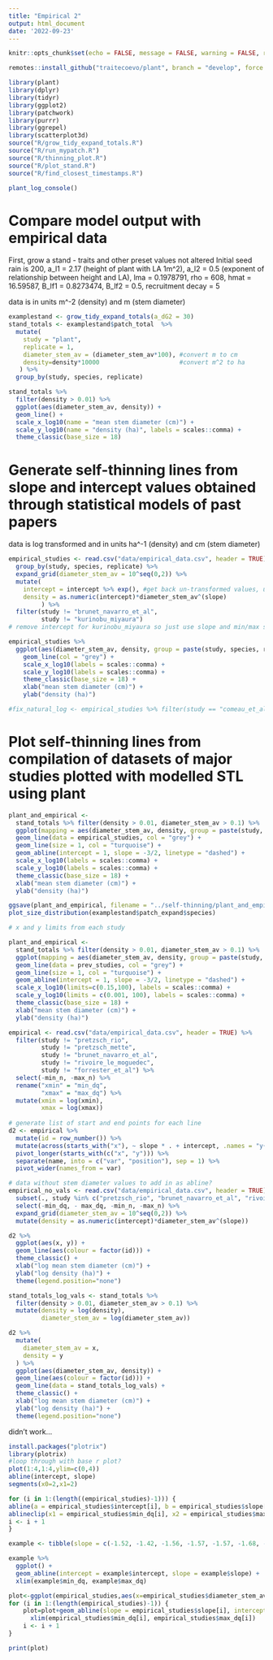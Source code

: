 ```yaml
---
title: "Empirical 2"
output: html_document
date: '2022-09-23'
---
```


```r
knitr::opts_chunk$set(echo = FALSE, message = FALSE, warning = FALSE, results='hide')
```

```r
remotes::install_github("traitecoevo/plant", branch = "develop", force = TRUE)
```

```r
library(plant)
library(dplyr)
library(tidyr)
library(ggplot2)
library(patchwork)
library(purrr)
library(ggrepel)
library(scatterplot3d)
source("R/grow_tidy_expand_totals.R")
source("R/run_mypatch.R")
source("R/thinning_plot.R")
source("R/plot_stand.R")
source("R/find_closest_timestamps.R")
```

```r
plant_log_console()
```

# Compare model output with empirical data

First, grow a stand - traits and other preset values not altered
Initial seed rain is 200, a_l1 = 2.17 (height of plant with LA 1m^2), a_l2 = 0.5 (exponent of relationship between height and LA), lma = 0.1978791, rho = 608, hmat = 16.59587, B_lf1 = 0.8273474, B_lf2 = 0.5, recruitment decay = 5

data is in units m^-2 (density) and m (stem diameter)
```r
examplestand <- grow_tidy_expand_totals(a_dG2 = 30)
stand_totals <- examplestand$patch_total  %>%
  mutate(
    study = "plant",
    replicate = 1,
    diameter_stem_av = (diameter_stem_av*100), #convert m to cm
    density=density*10000                      #convert m^2 to ha
   ) %>%
  group_by(study, species, replicate)

stand_totals %>%
  filter(density > 0.01) %>%
  ggplot(aes(diameter_stem_av, density)) +
  geom_line() +
  scale_x_log10(name = "mean stem diameter (cm)") +
  scale_y_log10(name = "density (ha)", labels = scales::comma) +
  theme_classic(base_size = 18)
```

# Generate self-thinning lines from slope and intercept values obtained through statistical models of past papers
data is log transformed and in units ha^-1 (density) and cm (stem diameter)
```r
empirical_studies <- read.csv("data/empirical_data.csv", header = TRUE) %>% 
  group_by(study, species, replicate) %>% 
  expand_grid(diameter_stem_av = 10^seq(0,2)) %>%
  mutate(
    intercept = intercept %>% exp(), #get back un-transformed values, use log10 scale instead of data transformation
    density = as.numeric(intercept)*diameter_stem_av^(slope)
         ) %>%
  filter(study != "brunet_navarro_et_al",
         study != "kurinobu_miyaura")
# remove intercept for kurinobu_miyaura so just use slope and min/max stem diameter vals to plot

empirical_studies %>%
  ggplot(aes(diameter_stem_av, density, group = paste(study, species, replicate))) +
    geom_line(col = "grey") +
    scale_x_log10(labels = scales::comma) +
    scale_y_log10(labels = scales::comma) +
    theme_classic(base_size = 18) +
    xlab("mean stem diameter (cm)") +
    ylab("density (ha)")

#fix_natural_log <- empirical_studies %>% filter(study == "comeau_et_al" | study == "condes_et_al" | study == "aguirre_rio_condes" | study == "forrester_et_al")
```

# Plot self-thinning lines from compilation of datasets of major studies plotted with modelled STL using plant
```r
plant_and_empirical <- 
  stand_totals %>% filter(density > 0.01, diameter_stem_av > 0.1) %>%
  ggplot(mapping = aes(diameter_stem_av, density, group = paste(study, species, replicate))) +
  geom_line(data = empirical_studies, col = "grey") +
  geom_line(size = 1, col = "turquoise") +  
  geom_abline(intercept = 1, slope = -3/2, linetype = "dashed") +
  scale_x_log10(labels = scales::comma) +
  scale_y_log10(labels = scales::comma) +
  theme_classic(base_size = 18) +
  xlab("mean stem diameter (cm)") +
  ylab("density (ha)")

ggsave(plant_and_empirical, filename = "../self-thinning/plant_and_empirical.jpeg", width = 6, height = 5)
plot_size_distribution(examplestand$patch_expand$species)

# x and y limits from each study
```


```r
plant_and_empirical <- 
  stand_totals %>% filter(density > 0.01, diameter_stem_av > 0.1) %>%
  ggplot(mapping = aes(diameter_stem_av, density, group = paste(study, species, replicate))) +
  geom_line(data = prev_studies, col = "grey") +
  geom_line(size = 1, col = "turquoise") +  
  geom_abline(intercept = 1, slope = -3/2, linetype = "dashed") +
  scale_x_log10(limits=c(0.15,100), labels = scales::comma) +
  scale_y_log10(limits = c(0.001, 100), labels = scales::comma) +
  theme_classic(base_size = 18) +
  xlab("mean stem diameter (cm)") +
  ylab("density (ha)")
```


```r
empirical <- read.csv("data/empirical_data.csv", header = TRUE) %>% 
  filter(study != "pretzsch_rio",
         study != "pretzsch_mette",
         study != "brunet_navarro_et_al",
         study != "rivoire_le_moguedec",
         study != "forrester_et_al") %>%
  select(-min_n, -max_n) %>%
  rename("xmin" = "min_dq",
         "xmax" = "max_dq") %>%
  mutate(xmin = log(xmin),
         xmax = log(xmax))
  
# generate list of start and end points for each line
d2 <- empirical %>%
  mutate(id = row_number()) %>%
  mutate(across(starts_with("x"), ~ slope * . + intercept, .names = "y{str_sub(.col, 2, 4)}")) %>%
  pivot_longer(starts_with(c("x", "y"))) %>% 
  separate(name, into = c("var", "position"), sep = 1) %>% 
  pivot_wider(names_from = var)

# data without stem diameter values to add in as abline?
empirical_no_vals <- read.csv("data/empirical_data.csv", header = TRUE) %>%
  subset(., study %in% c("pretzsch_rio", "brunet_navarro_et_al", "rivoire_le_moguedec", "pretzsch_mette")) %>%
  select(-min_dq, - max_dq, -min_n, -max_n) %>%
  expand_grid(diameter_stem_av = 10^seq(0,2)) %>%
  mutate(density = as.numeric(intercept)*diameter_stem_av^(slope))

d2 %>% 
  ggplot(aes(x, y)) +
  geom_line(aes(colour = factor(id))) +
  theme_classic() +
  xlab("log mean stem diameter (cm)") +
  ylab("log density (ha)") +
  theme(legend.position="none")

stand_totals_log_vals <- stand_totals %>% 
  filter(density > 0.01, diameter_stem_av > 0.1) %>%
  mutate(density = log(density),
         diameter_stem_av = log(diameter_stem_av))

d2 %>%
  mutate(
    diameter_stem_av = x,
    density = y
  ) %>%
  ggplot(aes(diameter_stem_av, density)) +
  geom_line(aes(colour = factor(id))) +
  geom_line(data = stand_totals_log_vals) +
  theme_classic() +
  xlab("log mean stem diameter (cm)") +
  ylab("log density (ha)") +
  theme(legend.position="none")
```


didn't work...
```r
install.packages("plotrix")
library(plotrix)
#loop through with base r plot?
plot(1:4,1:4,ylim=c(0,4))
abline(intercept, slope)
segments(x0=2,x1=2)

for (i in 1:(length((empirical_studies)-1))) { 
abline(a = empirical_studies$intercept[i], b = empirical_studies$slope[i])
ablineclip(x1 = empirical_studies$min_dq[i], x2 = empirical_studies$max_dq[i])
i <- i + 1
}
```

```r
example <- tibble(slope = c(-1.52, -1.42, -1.56, -1.57, -1.57, -1.68, -1.67, -1.6, -1.73, -1.69, -1.79), intercept = c(12.07, 11.29, 12.21, 12.26, 12.14, 12.5, 12.58, 12.28, 12.72, 12.53, 12.29), xmin = c(9.00, 6.00, 6.00, 6.00, 6.00, 9.00, 7.00, 7.00, 7.00, 7.00, 18.00), xmax = c(26.00, 59.00, 53.00, 53.00, 53.00, 63.00, 67.00, 64.00, 64.00, 64.00, 50.00))

example %>%
  ggplot() +
  geom_abline(intercept = example$intercept, slope = example$slope) +
  xlim(example$min_dq, example$max_dq)

plot<-ggplot(empirical_studies,aes(x=empirical_studies$diameter_stem_average,y=empirical_studies$density))
for (i in 1:(length(empirical_studies)-1)) { 
    plot=plot+geom_abline(slope = empirical_studies$slope[i], intercept = empirical_studies$intercept[i]) +
      xlim(empirical_studies$min_dq[i], empirical_studies$max_dq[i])
    i <- i + 1
}

print(plot)
```